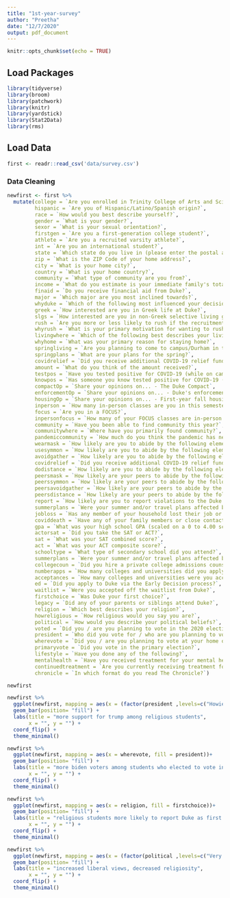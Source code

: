 ```yaml
---
title: "1st-year-survey"
author: "Preetha"
date: "12/7/2020"
output: pdf_document
---
```


```r
knitr::opts_chunk$set(echo = TRUE)
```

## Load Packages

```r
library(tidyverse)
library(broom)
library(patchwork)
library(knitr)
library(yardstick)
library(Stat2Data)
library(rms)
```

## Load Data

```r
first <- readr::read_csv('data/survey.csv')
```

### Data Cleaning

```r
newfirst <- first %>% 
  mutate(college = `Are you enrolled in Trinity College of Arts and Sciences or the Pratt School of Engineering?`,
         hispanic = `Are you of Hispanic/Latino/Spanish origin?`,
         race = `How would you best describe yourself?`,
         gender = `What is your gender?`,
         sexor = `What is your sexual orientation?`,
         firstgen = `Are you a first-generation college student?`,
         athlete = `Are you a recruited varsity athlete?`,
         int = `Are you an international student?`,
         state = `Which state do you live in (please enter the postal abbreviation)?`,
         zip = `What is the ZIP Code of your home address?`,
         city = `What is your home city?`,
         country = `What is your home country?`,
         community = `What type of community are you from?`,
         income = `What do you estimate is your immediate family's total annual income?`,
         finaid = `Do you receive financial aid from Duke?`,
         major = `Which major are you most inclined towards?`,
         whyduke = `Which of the following most influenced your decision to attend Duke?`,
         greek = `How interested are you in Greek life at Duke?`,
         slgs = `How interested are you in non-Greek selective living groups at Duke?`,
         rush = `Are you more or less likely to rush if the recruitment process were to be online?`,
         whyrush = `What is your primary motivation for wanting to rush?`,
         livingwhere = `Which of the following best describes your living situation this semester?`,
         whyhome = `What was your primary reason for staying home?`,
         springliving = `Are you planning to come to campus/Durham in the spring?`,
         springplans = `What are your plans for the spring?`,
         covidrelief = `Did you receive additional COVID-19 relief funds from Duke? (in addition to financial aid package)`,
         amount = `What do you think of the amount received?`,
         testpos = `Have you tested positive for COVID-19 (while on campus)?`,
         knowpos = `Has someone you know tested positive for COVID-19 (while on campus)?`,
         compactOp = `Share your opinions on... - The Duke Compact`,
         enforcementOp = `Share your opinions on... - Duke's enforcement of the Duke Compact`,
         housingOp = `Share your opinions on... - First-year fall housing arrangements`,
         inperson = `How many in-person classes are you in this semester?`,
         focus = `Are you in a FOCUS?`,
         inpersonfocus = `How many of your FOCUS classes are in-person (not including the FOCUS “dinner”)?`,
         community = `Have you been able to find community this year?`,
         communitywhere = `Where have you primarily found community?`,
         pandemiccommunity = `How much do you think the pandemic has negatively affected your ability to find community?`,
         wearmask = `How likely are you to abide by the following elements of the Duke Compact: - Wearing a mask or face covering in all public spaces`,
         usesymmon = `How likely are you to abide by the following elements of the Duke Compact: - Monitoring and reporting symptoms through the SymMon app`,
         avoidgather = `How likely are you to abide by the following elements of the Duke Compact: - Avoiding large gatherings of 10+ people`,
         covidrelief = `Did you receive additional COVID-19 relief funds from Duke? (in addition to financial aid package)`,
         dodistance = `How likely are you to abide by the following elements of the Duke Compact: - Engaging in physical distancing`,
         peersmask = `How likely are your peers to abide by the following elements of the Duke Compact: - Wearing a mask or face covering in all public spaces`,
         peerssymmon = `How likely are your peers to abide by the following elements of the Duke Compact: - Monitoring and reporting symptoms through the SymMon app`,
         peersavoidgather = `How likely are your peers to abide by the following elements of the Duke Compact: - Avoiding large gatherings of 10+ people`,
         peersdistance = `How likely are your peers to abide by the following elements of the Duke Compact: - Engaging in physical distancing`,
         report = `How likely are you to report violations to the Duke Compact?`,
         summerplans = `Were your summer and/or travel plans affected by the pandemic?`,
         jobloss = `Has any member of your household lost their job or been furloughed due to the pandemic?`,
         coviddeath = `Have any of your family members or close contacts died from COVID-19?`,
         gpa = `What was your high school GPA (scaled on a 0 to 4.00 scale)?`,
         actorsat = `Did you take the SAT or ACT?`,
         sat = `What was your SAT combined score?`,
         act = `What was your ACT composite score?`,
         schooltype = `What type of secondary school did you attend?`,
         summerplans = `Were your summer and/or travel plans affected by the pandemic?`,
         collegecoun = `Did you hire a private college admissions counselor during the admissions process?`,
         numberapps = `How many colleges and universities did you apply to?`,
         acceptances = `How many colleges and universities were you accepted to?`,
         ed = `Did you apply to Duke via the Early Decision process?`,
         waitlist = `Were you accepted off the waitlist from Duke?`,
         firstchoice = `Was Duke your first choice?`,
         legacy = `Did any of your parents or siblings attend Duke?`,
         religion = `Which best describes your religion?`,
         howreligious = `How religious would you say you are?`,
         political = `How would you describe your political beliefs?`,
         voted = `Did you / are you planning to vote in the 2020 election?`,
         president = `Who did you vote for / who are you planning to vote for?`,
         wherevote = `Did you / are you planning to vote at your home or in Durham?`,
         primaryvote = `Did you vote in the primary election?`,
         lifestyle = `Have you done any of the following?`,
         mentalhealth = `Have you received treatment for your mental health before?`,
         continuedtreatment = `Are you currently receiving treatment for your mental health?`,
         chronicle = `In which format do you read The Chronicle?`)
```

```r
newfirst
```

```r
newfirst %>% 
  ggplot(newfirst, mapping = aes(x = (factor(president ,levels=c("Howie Hawkins", "Jo Jorgenson", "Joe Biden","Donald Trump"))), fill = religion))+
  geom_bar(position= "fill") +
  labs(title = "more support for trump among religious students", 
       x = "", y = "") +
  coord_flip() +
  theme_minimal()
```

```r
newfirst %>% 
  ggplot(newfirst, mapping = aes(x = wherevote, fill = president))+
  geom_bar(position= "fill") +
  labs(title = "more biden voters among students who elected to vote in Durham", 
       x = "", y = "") +
  coord_flip() +
  theme_minimal()
```

```r
newfirst %>% 
  ggplot(newfirst, mapping = aes(x = religion, fill = firstchoice))+
  geom_bar(position= "fill") +
  labs(title = "religious students more likely to report Duke as first choice", 
       x = "", y = "") +
  coord_flip() +
  theme_minimal()
```

```r
newfirst %>% 
  ggplot(newfirst, mapping = aes(x = (factor(political ,levels=c("Very liberal", "Somewhat liberal", "Moderate","Somewhat conservative", "Very conservative"))), fill = religion))+
  geom_bar(position= "fill") +
  labs(title = "increased liberal views, decreased religiosity", 
       x = "", y = "") +
  coord_flip() +
  theme_minimal()
```


